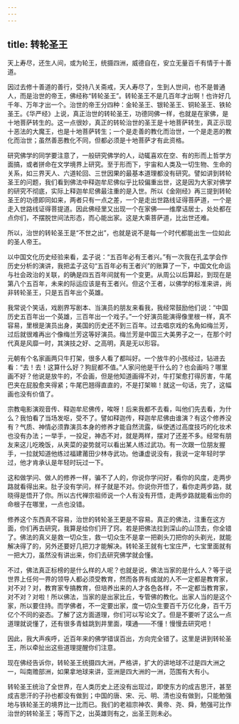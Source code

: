 ```yaml
---
---
---
```

title: 转轮圣王
---





天上寿尽，还生人间，或为轮王，统摄四洲，威德自在，安立无量百千有情于十善道。


因过去修十善道的善行，受持八关斋戒，天人寿尽了，生到人世间，也不是普通人，而是治世的帝王，佛经称“转轮圣王”。转轮圣王不是几百年才出啊！也许好几千年、万年才出一个。治世的帝王分四种：金轮圣王、银轮圣王、铜轮圣王、铁轮圣王。《华严经》上说，真正治世的转轮圣王，功德同佛一样，也就是在家佛，是十地菩萨转生的。这一点很妙，真正的转轮治世的圣王是十地菩萨转生，真正示现十恶法的大魔王，也是十地菩萨转生；一个是走善的教化而治世，一个是走恶的教化而治世；虽然善恶教化不同，但都必须是十地菩萨才有此资格。

研究佛学的同学要注意了，一般研究佛学的人，动辄喜欢在空、有的形而上哲学方面搞，或者拼命在文学境界上研究。至于形而下，宇宙和人类及一切生物、生命的关系，如三界天人、六道轮回、三世因果的最基本道理都没有研究。譬如讲到转轮圣王的问题，我们看到佛法中释迦牟尼佛似乎比较偏重出世，这是因为大家对佛学的研究不彻底，实际上释迦牟尼佛最注重的是入世。所以《金刚经》再三提到转轮圣王的功德即同如来，两者只有一点之差，一个是走出世路线证得菩萨道，一个是走入世路线证得菩提道。因此佛经里又出现一个在家佛——维摩诘居士，处处都在点你们，不摆脱世间法形态，而心能出家。这是大乘菩萨道，比出世还难。

所以，治世的转轮圣王是“不世之出”，也就是说不是每一个时代都能出生一位如此的圣人帝王。

以中国文化历史经验来看，孟子说：“五百年必有王者兴。”有一次我在孔孟学会作历史分析的演讲，我把孟子这句“五百年必有王者兴”的账算了一下，中国文化命运与社会政治的关联，的确是四五百年间就有一个变更。从周公以后算起，到现在是第八个五百年，未来的际运应该是有王者兴。但这个王者，以佛学的标准来讲，尚非转轮圣王，只是五百年出个英雄。

我常说个笑话，戏剧界写剧本、当演员的朋友来看我，我经常鼓励他们说：“中国历史五百年出一个英雄，三百年出一个戏子。”一个好演员能演得像里根一样，真不容易，里根是演员出身，美国的历史还不到三百年。过去唱京戏的名角如梅兰芳，过后就很难再出个像梅兰芳这等好演员。梅兰芳是中国三大美男子之一，在那个时代真是风靡一时，其演技之好、之高明，真是无以形容。

元朝有个名家画两只牛打架，很多人看了都叫好。一个放牛的小孩经过，钻进去看：“去！去！这算什么好？狗屁都不值。”人家问他是干什么的？也会画吗？哪里画不好？他说是放牛的，不会画，但是他知道画得不对，牛打架愈打得厉害，牛尾巴夹在屁股愈夹得紧；牛尾巴翘得直直的，不是打架嘛！就这一句话，完了，这幅画也没有价值了。

宗教电影演观音传、释迦牟尼佛传，唉呀！后来我都不去看，叫他们先去看，为什么？我怕看了当场发呕，受不了。譬如释迦传，释迦牟尼佛由谁演？有这个修养没有？气质、神情必须靠演员本身的修养才能自然流露，纵使透过高度技巧的化妆术也没有办法；一举手，一投足，神态不对，就是两样，摆对了还差不多。经常有朋友来这儿吃晚饭，从夹菜的姿势就可以看出某人练过武功。有一次跟一位朋友握手，一拉就知道他练过福建莆田少林寺武功。他谦虚说没有，我说一定年轻时学过，他才肯承认是年轻时玩过一下。

这和做学问、做人的修养一样，骗不了人的，你说你学问好，看你的风度，走两步路就看得出来。肚子没有学问，样子就是不对。你说你开悟了，看你走两步路，就晓得是悟开了你。所以古代禅宗祖师说一个人有没有开悟，走两步路就能看出你的命根子在哪里，一点也没错。

修养这个东西真不容易，治世的转轮圣王更是不容易。真正的佛法，注重在这方面，你们再去研究，我算是给你们开了窍。若是把佛法拉到深山的山顶去，你全错了。佛法的真义是救一切众生，救一切众生不是拿一把剃头刀把你的头剃光，就能解决得了的，另外还要好几把刀才能解决。转轮圣王就有七宝庄严，七宝里面就有一把大刀，虽然没有讲出来，你们去研究佛学就会懂。

不过，佛法真正标榜的是什么样的人呢？也就是说，佛法当家的是什么人？等于说世界上任何一界的领导人都必须受教育，然而各界有成就的人不一定都是教育家，对不对？对，教育家专搞教育，但培养出来的人才各色各样，不一定都当教育家，对不对？对啦！所以佛法，当家的是出家比丘，专管佛的教化。出家人当的是这个家，所以要住持。而学佛者，不一定要出家，度一切众生要百千万亿化身，百千万亿个不同的姿态。了解了这方面道理，你们可以写论文了。但是不要听了这么一点道理就说懂了，还有很多青蛙跳到井里面，噗通——不懂！慢慢去研究吧！

因此，我大声疾呼，近百年来的佛学错误百出，方向完全错了。这里是讲到转轮圣王，所以牵扯出这些道理提醒你们注意。

现在佛经告诉你，转轮圣王统摄四大洲，严格讲，扩大的讲地球不过是四大洲之一，叫南赡部洲，如果拿地球来讲，亚洲是四大洲的一洲，范围有大有小。

转轮圣王统治了全世界，在人类历史上还没有出现过，即使东方的成吉思汗，甚至成吉思汗的子孙也都没有做到；中国的唐、宋、元、明、清也没有做到，只能勉强地与铁轮圣王的境界比一比而已。我们的老祖宗神农、黄帝、尧、舜，勉强可比作治世的转轮圣王；等而下之，出英雄则有之，出圣王则未必。